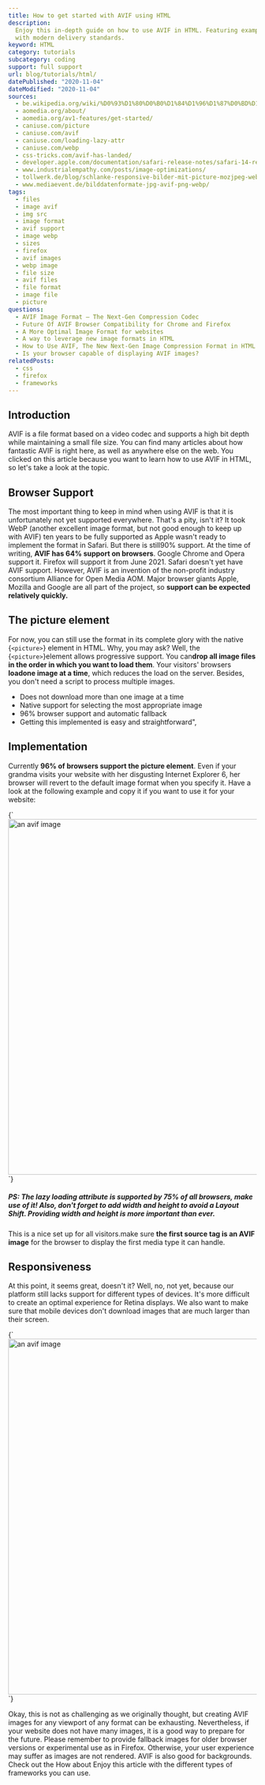 ```yaml
---
title: How to get started with AVIF using HTML
description:
  Enjoy this in-depth guide on how to use AVIF in HTML. Featuring examples
  with modern delivery standards.
keyword: HTML
category: tutorials
subcategory: coding
support: full support
url: blog/tutorials/html/
datePublished: "2020-11-04"
dateModified: "2020-11-04"
sources:
  - be.wikipedia.org/wiki/%D0%93%D1%80%D0%B0%D1%84%D1%96%D1%87%D0%BD%D1%8B%D1%8F_%D1%84%D0%B0%D1%80%D0%BC%D0%B0%D1%82%D1%8B
  - aomedia.org/about/
  - aomedia.org/av1-features/get-started/
  - caniuse.com/picture
  - caniuse.com/avif
  - caniuse.com/loading-lazy-attr
  - caniuse.com/webp
  - css-tricks.com/avif-has-landed/
  - developer.apple.com/documentation/safari-release-notes/safari-14-release-notes
  - www.industrialempathy.com/posts/image-optimizations/
  - tollwerk.de/blog/schlanke-responsive-bilder-mit-picture-mozjpeg-webp-avif-sqip
  - www.mediaevent.de/bilddatenformate-jpg-avif-png-webp/
tags:
  - files
  - image avif
  - img src
  - image format
  - avif support
  - image webp
  - sizes
  - firefox
  - avif images
  - webp image
  - file size
  - avif files
  - file format
  - image file
  - picture
questions:
  - AVIF Image Format – The Next-Gen Compression Codec
  - Future Of AVIF Browser Compatibility for Chrome and Firefox
  - A More Optimal Image Format for websites
  - A way to leverage new image formats in HTML
  - How to Use AVIF, The New Next-Gen Image Compression Format in HTML
  - Is your browser capable of displaying AVIF images?
relatedPosts:
  - css
  - firefox
  - frameworks
---
```


## Introduction

AVIF is a file format based on a video codec and supports a high bit depth while maintaining a small file size. You can find many articles about how fantastic AVIF is right here, as well as anywhere else on the web. You clicked on this article because you want to learn how to use AVIF in HTML, so let's take a look at the topic.

## Browser Support

The most important thing to keep in mind when using AVIF is that it is unfortunately not yet supported everywhere. That's a pity, isn't it? It took WebP (another excellent image format, but not good enough to keep up with AVIF) ten years to be fully supported as Apple wasn't ready to implement the format in Safari. But there is still90% support.
At the time of writing, **AVIF has 64% support on browsers**. Google Chrome and Opera support it. Firefox will support it from June 2021\. Safari doesn't yet have AVIF support. However, AVIF is an invention of the non-profit industry consortium Alliance for Open Media AOM. Major browser giants Apple, Mozilla and Google are all part of the project, so **support can be expected relatively quickly.**

## The picture element

For now, you can still use the format in its complete glory with the native {`<picture>`} element in HTML. Why, you may ask? Well, the {`<picture>`}element allows progressive support. You can**drop all image files in the order in which you want to load them**. Your visitors' browsers **loadone image at a time**, which reduces the load on the server. Besides, you don't need a script to process multiple images.

- Does not download more than one image at a time
- Native support for selecting the most appropriate image
- 96% browser support and automatic fallback
- Getting this implemented is easy and straightforward",

## Implementation

Currently **96% of browsers support the picture element**. Even if your grandma visits your website with her disgusting Internet Explorer 6, her browser will revert to the default image format when you specify it. Have a look at the following example and copy it if you want to use it for your website:

<Syntax language="html">
  {`<picture>
 <source srcSet="image.avif" type="image/avif" />
 <source srcSet="image.webp" type="image/webp" />
 <img
 width="1280" height="720" decoding="async" loading="lazy"
 src="image.jpg" alt="an avif image" />
</picture>`}
</Syntax>

##### PS: The lazy loading attribute is supported by 75% of all browsers, make use of it! Also, don't forget to add width and height to avoid a Layout Shift. Providing width and height is more important than ever.

This is a nice set up for all visitors.make sure **the first source tag is an AVIF image** for the browser to display the first media type it can handle.

## Responsiveness

At this point, it seems great, doesn't it? Well, no, not yet, because our platform still lacks support for different types of devices. It's more difficult to create an optimal experience for Retina displays. We also want to make sure that mobile devices don't download images that are much larger than their screen.

<Syntax language="html">
  {`<picture>
<source
sizes="(max-width: 640px) 100vw, 640px"
srcSet="/image-1280.avif 1280w, /image-640.avif 640w, /image-320.avif 320w"
type="image/avif" />
<source
sizes="(max-width: 640px) 100vw, 640px"
srcSet="/image-1280.avif 1280w, /image-640.webp 640w, /image-320.webp 320w"
type="image/webp" />
<source
sizes="(max-width: 640px) 100vw, 640px"
srcSet="/image-1280.avif 1280w, /image-640.jpg 640w, /image-320.jpg 320w"
type="image/jpg" />
<img
width="1280" height="720" decoding="async" loading="lazy"
src="/image.jpg" alt="an avif image" />
</picture>`}
</Syntax>

Okay, this is not as challenging as we originally thought, but creating AVIF images for any viewport of any format can be exhausting. Nevertheless, if your website does not have many images, it is a good way to prepare for the future.
Please remember to provide fallback images for older browser versions or experimental use as in Firefox. Otherwise, your user experience may suffer as images are not rendered. AVIF is also good for backgrounds. Check out the <Link text="CSS article." href="/blog/tutorials/css/" /> How about <Link text="frameworks?" href="/blog/tutorials/frameworks/" /> Enjoy this article with the different types of frameworks you can use.
